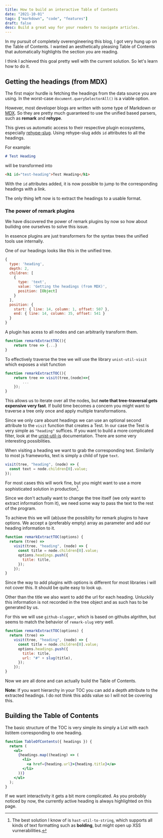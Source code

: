 ```yaml
---
title: How to build an interactive Table of Contents
date: "2021-10-01"
tags: ["markdown", "code", "features"]
draft: false
desc: Build a great way for your readers to navigate articles.
---
```


In my pursuit of completely overengineering this blog, I got very hung up on the Table of Contents.
I wanted an aesthetically pleasing Table of Contents that automatically highlights the section you are reading.

I think I achieved this goal pretty well with the current solution. So let's learn how to do it.

## Getting the headings (from MDX)

The first major hurdle is fetching the headings from the data source you are using. In the worst-case `document.querySelectorAll()` is a viable option.

However, most developer blogs are written with some type of Markdown or [MDX](https://mdxjs.com/). So they are pretty much guaranteed to use the unified based parsers, such as **remark** and **rehype**.

This gives us automatic access to their respective plugin ecosystems, especially [rehype-slug](https://github.com/rehypejs/rehype-slug).
Using rehype-slug adds `id` attributes to all the headings.

For example:

```markdown
# Test Heading
```

will be transformed into

```html
<h1 id="test-heading">Test Heading</h1>
```

With the `id` attributes added, it is now possible to jump to the corresponding headings with a link.

The only thing left now is to extract the headings to a usable format.

### The power of remark plugins

We have discovered the power of remark plugins by now so how about builidng one ourselves to solve this issue.

In essence plugins are just transformers for the syntax trees the unified tools use internally.

One of our headings looks like this in the unified tree.

```js
{
  type: 'heading',
  depth: 2,
  children: [
    {
      type: 'text',
      value: 'Getting the headings (from MDX)',
      position: [Object]
    }
  ],
  position: {
    start: { line: 14, column: 1, offset: 507 },
    end: { line: 14, column: 35, offset: 541 }
  }
}
```

A plugin has acess to all nodes and can arbitrarily transform them.

```js
function remarkExtractTOC(){
    return tree => {...}
}
```

To effectively traverse the tree we will use the library `unist-util-visit` which exposes a visit function

```js
function remarkExtractTOC(){
    return tree => visit(tree,(node)=>{
        ...
    });
}
```

This allows us to iterate over all the nodes, but **note that tree-traversal gets expensive very fast**.
If build time becomes a concern you might want to traverse a tree only once and apply multiple transformations.

Since we only care abount headings we can use an optional second attribute to the `visit` function that creates a Test.
In our case the Test is very simple as `"heading"` suffices. If you want to build a more complicated filter, look at the [unist-util-is](https://unifiedjs.com/explore/package/unist-util-is/)
documentation. There are some very interesting possiblities.

When visiting a heading we want to grab the corresponding text. Similarily to most js frameworks, text is simply a child of type `text`.

```js
visit(tree, "heading", (node) => {
  const text = node.children[0].value;
});
```

For most cases this will work fine, but you might want to use a more sophisticated solution in production[^hast-util-to-string].
[^hast-util-to-string]: The best solution I know of is `hast-util-to-string`, which supports all kinds of text formatting such as **bolding**, but might open up XSS vurnerabilities.

Since we don't actually want to change the tree itself (we only want to extract information from it), we need some way to pass the text to the rest of the program.

To achieve this we will (ab)use the possiblity for remark plugins to have options.
We accept a (preferably empty) array as parameter and add our heading information to it.

```js
function remarkExtractTOC(options) {
  return (tree) =>
    visit(tree, "heading", (node) => {
      const title = node.children[0].value;
      options.headings.push({
        title: title,
      });
    });
}
```

Since the way to add plugins with options is different for most libraries i will not cover this. It should be quite easy to look up.

Other than the title we also want to add the url for each heading. Unluckily this information is not recorded in the tree object and as such has to be generated by us.

For this we will use `github-slugger`, which is based on githubs algrithm, but seems to match the behavior of `remark-slug` very well.

```js
function remarkExtractTOC(options) {
  return (tree) =>
    visit(tree, "heading", (node) => {
      const title = node.children[0].value;
      options.headings.push({
        title: title,
        url: "#" + slug(title),
      });
    });
}
```

Now we are all done and can actually build the Table of Contents.

**Note:** If you want hierarchy in your TOC you can add a depth attribute to the extracted headings.
I do not think this adds value so I will not be covering this.

## Building the Table of Contents

The basic structure of the TOC is very simple its simply a List with each listitem corresponding to one heading.

```jsx
function TableOfContents({ headings }) {
  return (
    <ul>
      {headings.map((heading) => (
        <li>
          <a href={heading.url}>{heading.title}</a>
        </li>
      ))}
    </ul>
  );
}
```

If we want interactivity it gets a bit more complicated.
As you probobly noticed by now, the currently active heading is always highlighted on this page.
